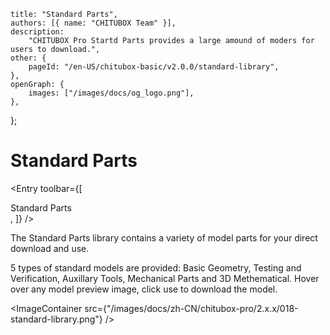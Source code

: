 
	title: "Standard Parts",
	authors: [{ name: "CHITUBOX Team" }],
	description:
		"CHITUBOX Pro Startd Parts provides a large amound of moders for users to download.",
	other: {
		pageId: "/en-US/chitubox-basic/v2.0.0/standard-library",
	},
	openGraph: {
		images: ["/images/docs/og_logo.png"],
	},
};

# Standard Parts

<Entry
	toolbar={[
		<div className="flex items-center gap-1">
			<ChituboxStandardPartsIcon />
			Standard Parts
		</div>,
	]}
/>

The Standard Parts library contains a variety of model parts for your direct download and use.

5 types of standard models are provided: Basic Geometry, Testing and Verification, Auxillary Tools, Mechanical Parts and 3D Methematical. Hover over any model preview image, click use to download the model.

<ImageContainer
	src={"/images/docs/zh-CN/chitubox-pro/2.x.x/018-standard-library.png"}
/>

